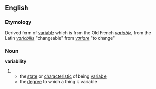 == English ==
=== Etymology ===
Derived form of [[variable]] which is from the Old French ''[[variable]]'', from the Latin ''[[variabilis]]'' "changeable" from ''[[variare]]'' "to change"

=== Noun ===
'''variability'''
#
#* the [[state]] or [[characteristic]] of being [[variable]]
#* the [[degree]] to which a thing is variable